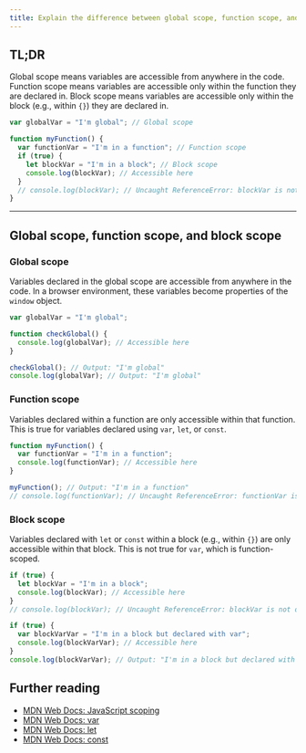 ```yaml
---
title: Explain the difference between global scope, function scope, and block scope.
---
```


## TL;DR

Global scope means variables are accessible from anywhere in the code. Function scope means variables are accessible only within the function they are declared in. Block scope means variables are accessible only within the block (e.g., within `{}`) they are declared in.

```js
var globalVar = "I'm global"; // Global scope

function myFunction() {
  var functionVar = "I'm in a function"; // Function scope
  if (true) {
    let blockVar = "I'm in a block"; // Block scope
    console.log(blockVar); // Accessible here
  }
  // console.log(blockVar); // Uncaught ReferenceError: blockVar is not defined
}
```

---

## Global scope, function scope, and block scope

### Global scope

Variables declared in the global scope are accessible from anywhere in the code. In a browser environment, these variables become properties of the `window` object.

```js
var globalVar = "I'm global";

function checkGlobal() {
  console.log(globalVar); // Accessible here
}

checkGlobal(); // Output: "I'm global"
console.log(globalVar); // Output: "I'm global"
```

### Function scope

Variables declared within a function are only accessible within that function. This is true for variables declared using `var`, `let`, or `const`.

```js
function myFunction() {
  var functionVar = "I'm in a function";
  console.log(functionVar); // Accessible here
}

myFunction(); // Output: "I'm in a function"
// console.log(functionVar); // Uncaught ReferenceError: functionVar is not defined
```

### Block scope

Variables declared with `let` or `const` within a block (e.g., within `{}`) are only accessible within that block. This is not true for `var`, which is function-scoped.

```js
if (true) {
  let blockVar = "I'm in a block";
  console.log(blockVar); // Accessible here
}
// console.log(blockVar); // Uncaught ReferenceError: blockVar is not defined

if (true) {
  var blockVarVar = "I'm in a block but declared with var";
  console.log(blockVarVar); // Accessible here
}
console.log(blockVarVar); // Output: "I'm in a block but declared with var"
```

## Further reading

- [MDN Web Docs: JavaScript scoping](https://developer.mozilla.org/en-US/docs/Glossary/Scope)
- [MDN Web Docs: var](https://developer.mozilla.org/en-US/docs/Web/JavaScript/Reference/Statements/var)
- [MDN Web Docs: let](https://developer.mozilla.org/en-US/docs/Web/JavaScript/Reference/Statements/let)
- [MDN Web Docs: const](https://developer.mozilla.org/en-US/docs/Web/JavaScript/Reference/Statements/const)
